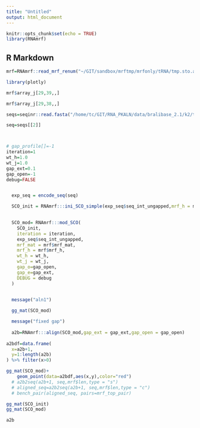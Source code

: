 ```yaml
---
title: "Untitled"
output: html_document
---
```


```r
knitr::opts_chunk$set(echo = TRUE)
library(RNAmrf)
```

## R Markdown

```r
mrf=RNAmrf::read_mrf_renum("~/GIT/sandbox/mrftmp/mrfonly/tRNA/tmp.sto.afa.mrf")
```



```r
library(plotly)
```

```r
mrf$array_j[29,39,,]
```

```r
mrf$array_j[29,38,,]
```


```r
seqs=seqinr::read.fasta("/home/tc/GIT/RNA_PKALN/data/bralibase_2.1/k2/tRNA/tRNA.apsi-18.sci-119.no-1.raw.fa")

seq=seqs[[2]]



# gap_profile[]=-1
iteration=1
wt_h=1.0
wt_j=1.0
gap_ext=0.1
gap_open=-1
debug=FALSE


  exp_seq = encode_seq(seq)

  SCO_init = RNAmrf:::ini_SCO_simple(exp_seq$seq_int_ungapped,mrf_h = mrf$mrf_h)

  
  SCO_mod= RNAmrf:::mod_SCO(
    SCO_init,
    iteration = iteration,
    exp_seq$seq_int_ungapped,
    mrf_mat = mrf$mrf_mat,
    mrf_h = mrf$mrf_h,
    wt_h = wt_h,
    wt_j = wt_j,
    gap_o=gap_open,
    gap_e=gap_ext,
    DEBUG = debug
  )


  message("aln1")
  
  gg_mat(SCO_mod)

  message("fixed gap")
  
  a2b=RNAmrf:::align(SCO_mod,gap_ext = gap_ext,gap_open = gap_open)
  
a2bdf=data.frame(
  x=a2b+1,
  y=1:length(a2b)
) %>% filter(x>0)

gg_mat(SCO_mod)+
    geom_point(data=a2bdf,aes(x,y),color="red")
  # a2b2seq(a2b+1, seq,mrf$len,type = "s")
  # aligned_seq=a2b2seq(a2b+1, seq,mrf$len,type = "c")
  # bench_pair(aligned_seq, pairs=mrf_top_pair)
```

```r
gg_mat(SCO_init)
gg_mat(SCO_mod)
```


```r
a2b
```

